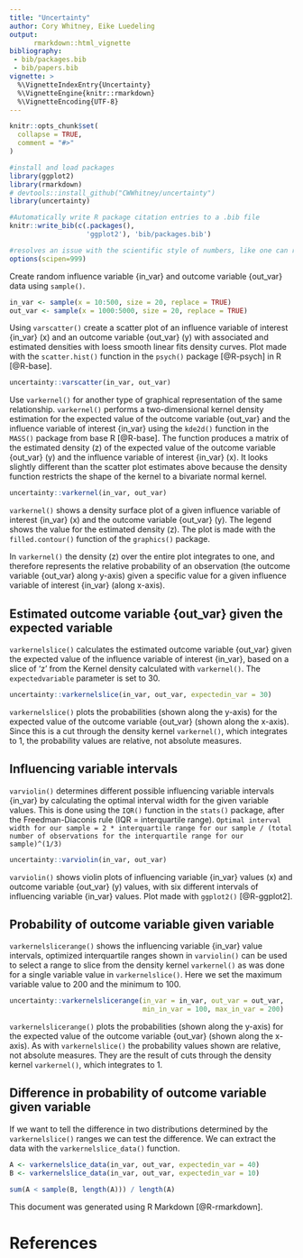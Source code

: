 ```yaml
---
title: "Uncertainty"
author: Cory Whitney, Eike Luedeling 
output:
      rmarkdown::html_vignette
bibliography:
 - bib/packages.bib
 - bib/papers.bib
vignette: >
  %\VignetteIndexEntry{Uncertainty}
  %\VignetteEngine{knitr::rmarkdown}
  %\VignetteEncoding{UTF-8}
---
```


<!-- Print pdf and word versions -->
<!-- rmarkdown::render("uncertainty-vignette.Rmd", output_format = "pdf_document") -->
<!-- rmarkdown::render("uncertainty-vignette.Rmd", output_format = "word_document") -->

```r
knitr::opts_chunk$set(
  collapse = TRUE,
  comment = "#>"
)
```

```r
#install and load packages
library(ggplot2)
library(rmarkdown)
# devtools::install_github("CWWhitney/uncertainty")
library(uncertainty)

#Automatically write R package citation entries to a .bib file
knitr::write_bib(c(.packages(), 
                   'ggplot2'), 'bib/packages.bib')

#resolves an issue with the scientific style of numbers, like one can read inside this answer from @Paul Hiemstra: https://stackoverflow.com/a/25947542/4061993 from the documentation of ?options:
options(scipen=999)
```

Create random influence variable {in_var} and outcome variable {out_var} data using `sample()`. 

```r
in_var <- sample(x = 10:500, size = 20, replace = TRUE)
out_var <- sample(x = 1000:5000, size = 20, replace = TRUE)
```

Using `varscatter()` create a scatter plot of an influence variable of interest {in_var} (x) and an outcome variable {out_var} (y) with associated and estimated densities with loess smooth linear fits density curves. Plot made with the `scatter.hist()` function in the `psych()` package [@R-psych] in R [@R-base].  

```r
uncertainty::varscatter(in_var, out_var)
```

Use `varkernel()` for another type of graphical representation of the same relationship. `varkernel()` performs a two-dimensional kernel density estimation for the expected value of the outcome variable {out_var} and the influence variable of interest {in_var} using the `kde2d()` function in the `MASS()` package from base R [@R-base]. The function produces a matrix of the estimated density (z) of the expected value of the outcome variable {out_var} (y) and the influence variable of interest {in_var} (x). It looks slightly different than the scatter plot estimates above because the density function restricts the shape of the kernel to a bivariate normal kernel.

```r
uncertainty::varkernel(in_var, out_var)
```

`varkernel()` shows a density surface plot of a given influence variable of interest {in_var} (x) and the outcome variable {out_var} (y). The legend shows the value for the estimated density (z). The plot is made with the `filled.contour()` function of the `graphics()` package.

In `varkernel()` the density (z) over the entire plot integrates to one, and therefore represents the relative probability of an observation (the outcome variable {out_var} along y-axis) given a specific value for a given influence variable of interest {in_var} (along x-axis). 

## Estimated outcome variable {out_var} given the expected variable

`varkernelslice()` calculates the estimated outcome variable {out_var} given the expected value of the influence variable of interest {in_var}, based on a slice of 'z' from the Kernel density calculated with `varkernel()`. The `expectedvariable` parameter is set to 30.

```r
uncertainty::varkernelslice(in_var, out_var, expectedin_var = 30)
```

`varkernelslice()` plots the probabilities (shown along the y-axis) for the expected value of the outcome variable {out_var} (shown along the x-axis). Since this is a cut through the density kernel `varkernel()`, which integrates to 1, the probability values are relative, not absolute measures.

## Influencing variable intervals

`varviolin()` determines different possible influencing variable intervals {in_var} by calculating the optimal interval width for the given variable values. This is done using the `IQR()` function in the `stats()` package, after the Freedman-Diaconis rule (IQR = interquartile range).
`Optimal interval width for our sample = 2 * interquartile range for our sample / (total number of observations for the interquartile range for our sample)^(1/3)`

```r
uncertainty::varviolin(in_var, out_var)
```

`varviolin()` shows violin plots of influencing variable {in_var} values (x) and outcome variable {out_var} (y) values, with six different intervals of influencing variable {in_var} values. Plot made with `ggplot2()` [@R-ggplot2].

## Probability of outcome variable given variable

`varkernelslicerange()` shows the influencing variable {in_var} value intervals, optimized interquartile ranges shown in `varviolin()` can be used to select a range to slice from the density kernel `varkernel()` as was done for a single variable value in `varkernelslice()`. Here we set the maximum variable value to 200 and the minimum to 100.

```r
uncertainty::varkernelslicerange(in_var = in_var, out_var = out_var, 
                                 min_in_var = 100, max_in_var = 200)
```

`varkernelslicerange()` plots the probabilities (shown along the y-axis) for the expected value of the outcome variable {out_var} (shown along the x-axis). As with `varkernelslice()` the probability values shown are relative, not absolute measures. They are the result of cuts through the density kernel `varkernel()`, which integrates to 1. 

## Difference in probability of outcome variable given variable

If we want to tell the difference in two distributions determined by the `varkernelslice()` ranges we can test the difference. We can extract the data with the `varkernelslice_data()` function.

```r

A <- varkernelslice_data(in_var, out_var, expectedin_var = 40)
B <- varkernelslice_data(in_var, out_var, expectedin_var = 10)

sum(A < sample(B, length(A))) / length(A)

```

This document was generated using R Markdown [@R-rmarkdown].

# References
